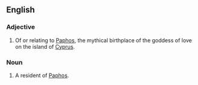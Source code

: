 ==English==

===Adjective===
{{en-adj|-}}

# Of or relating to [[Paphos]], the mythical birthplace of the goddess of love on the island of [[Cyprus]].

===Noun===
{{en-noun}}

# A resident of [[Paphos]].